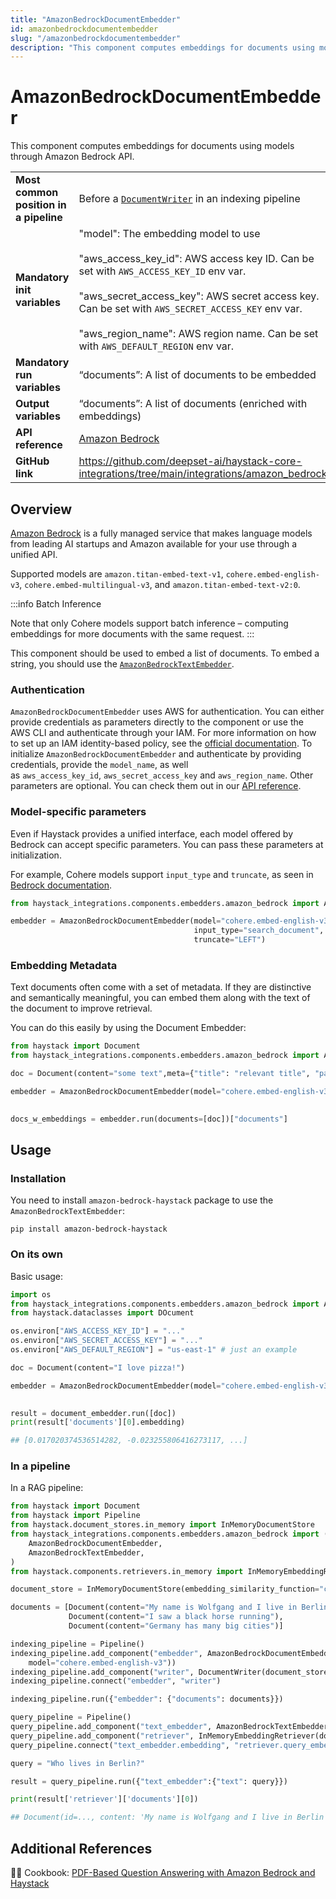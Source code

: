 ```yaml
---
title: "AmazonBedrockDocumentEmbedder"
id: amazonbedrockdocumentembedder
slug: "/amazonbedrockdocumentembedder"
description: "This component computes embeddings for documents using models through Amazon Bedrock API."
---
```


# AmazonBedrockDocumentEmbedder

This component computes embeddings for documents using models through Amazon Bedrock API.

|  |  |
| --- | --- |
| **Most common position in a pipeline** | Before a [`DocumentWriter`](/docs/pipeline-components/writers/documentwriter.mdx)  in an indexing pipeline |
| **Mandatory init variables** | "model": The embedding model to use  <br /> <br />"aws_access_key_id": AWS access key ID. Can be set with `AWS_ACCESS_KEY_ID` env var.  <br /> <br />"aws_secret_access_key": AWS secret access key. Can be set with `AWS_SECRET_ACCESS_KEY` env var.  <br /> <br />"aws_region_name": AWS region name. Can be set with `AWS_DEFAULT_REGION` env var. |
| **Mandatory run variables** | “documents”: A list of documents to be embedded |
| **Output variables** | “documents”: A list of documents (enriched with embeddings) |
| **API reference** | [Amazon Bedrock](/reference/integrations-amazon-bedrock) |
| **GitHub link** | https://github.com/deepset-ai/haystack-core-integrations/tree/main/integrations/amazon_bedrock |

## Overview

[Amazon Bedrock](https://docs.aws.amazon.com/bedrock/latest/userguide/what-is-bedrock.html) is a fully managed service that makes language models from leading AI startups and Amazon available for your use through a unified API.

Supported models are `amazon.titan-embed-text-v1`, `cohere.embed-english-v3`,  `cohere.embed-multilingual-v3`, and `amazon.titan-embed-text-v2:0`.

:::info
Batch Inference

Note that only Cohere models support batch inference – computing embeddings for more documents with the same request.
:::

This component should be used to embed a list of documents. To embed a string, you should use the [`AmazonBedrockTextEmbedder`](amazonbedrocktextembedder.mdx).

### Authentication

`AmazonBedrockDocumentEmbedder` uses AWS for authentication. You can either provide credentials as parameters directly to the component or use the AWS CLI and authenticate through your IAM. For more information on how to set up an IAM identity-based policy, see the [official documentation](https://docs.aws.amazon.com/bedrock/latest/userguide/security_iam_id-based-policy-examples.html).
To initialize `AmazonBedrockDocumentEmbedder` and authenticate by providing credentials, provide the `model_name`, as well as `aws_access_key_id`, `aws_secret_access_key` and `aws_region_name`. Other parameters are optional. You can check them out in our [API reference](/reference/integrations-amazon-bedrock#amazonbedrockdocumentembedder).

### Model-specific parameters

Even if Haystack provides a unified interface, each model offered by Bedrock can accept specific parameters. You can pass these parameters at initialization.

For example, Cohere models support `input_type` and `truncate`, as seen in [Bedrock documentation](https://docs.aws.amazon.com/bedrock/latest/userguide/model-parameters.html).

```python
from haystack_integrations.components.embedders.amazon_bedrock import AmazonBedrockDocumentEmbedder

embedder = AmazonBedrockDocumentEmbedder(model="cohere.embed-english-v3",
                                         input_type="search_document",
                                         truncate="LEFT")
```

### Embedding Metadata

Text documents often come with a set of metadata. If they are distinctive and semantically meaningful, you can embed them along with the text of the document to improve retrieval.

You can do this easily by using the Document Embedder:

```python
from haystack import Document
from haystack_integrations.components.embedders.amazon_bedrock import AmazonBedrockDocumentEmbedder

doc = Document(content="some text",meta={"title": "relevant title", "page number": 18})

embedder = AmazonBedrockDocumentEmbedder(model="cohere.embed-english-v3",
																					meta_fields_to_embed=["title"])

docs_w_embeddings = embedder.run(documents=[doc])["documents"]
```

## Usage

### Installation

You need to install `amazon-bedrock-haystack` package to use the  `AmazonBedrockTextEmbedder`:

```shell
pip install amazon-bedrock-haystack
```

### On its own

Basic usage:

```python
import os
from haystack_integrations.components.embedders.amazon_bedrock import AmazonBedrockDocumentEmbedder
from haystack.dataclasses import DOcument

os.environ["AWS_ACCESS_KEY_ID"] = "..."
os.environ["AWS_SECRET_ACCESS_KEY"] = "..."
os.environ["AWS_DEFAULT_REGION"] = "us-east-1" # just an example

doc = Document(content="I love pizza!")

embedder = AmazonBedrockDocumentEmbedder(model="cohere.embed-english-v3",
																					input_type="search_document"

result = document_embedder.run([doc])
print(result['documents'][0].embedding)

## [0.017020374536514282, -0.023255806416273117, ...]
```

### In a pipeline

In a RAG pipeline:

```python
from haystack import Document
from haystack import Pipeline
from haystack.document_stores.in_memory import InMemoryDocumentStore
from haystack_integrations.components.embedders.amazon_bedrock import (
    AmazonBedrockDocumentEmbedder,
    AmazonBedrockTextEmbedder,
)
from haystack.components.retrievers.in_memory import InMemoryEmbeddingRetriever

document_store = InMemoryDocumentStore(embedding_similarity_function="cosine")

documents = [Document(content="My name is Wolfgang and I live in Berlin"),
             Document(content="I saw a black horse running"),
             Document(content="Germany has many big cities")]

indexing_pipeline = Pipeline()
indexing_pipeline.add_component("embedder", AmazonBedrockDocumentEmbedder(
	model="cohere.embed-english-v3"))
indexing_pipeline.add_component("writer", DocumentWriter(document_store=document_store))
indexing_pipeline.connect("embedder", "writer")

indexing_pipeline.run({"embedder": {"documents": documents}})

query_pipeline = Pipeline()
query_pipeline.add_component("text_embedder", AmazonBedrockTextEmbedder(model="cohere.embed-english-v3"))
query_pipeline.add_component("retriever", InMemoryEmbeddingRetriever(document_store=document_store))
query_pipeline.connect("text_embedder.embedding", "retriever.query_embedding")

query = "Who lives in Berlin?"

result = query_pipeline.run({"text_embedder":{"text": query}})

print(result['retriever']['documents'][0])

## Document(id=..., content: 'My name is Wolfgang and I live in Berlin')
```

## Additional References

:cook: Cookbook: [PDF-Based Question Answering with Amazon Bedrock and Haystack](https://haystack.deepset.ai/cookbook/amazon_bedrock_for_documentation_qa)
